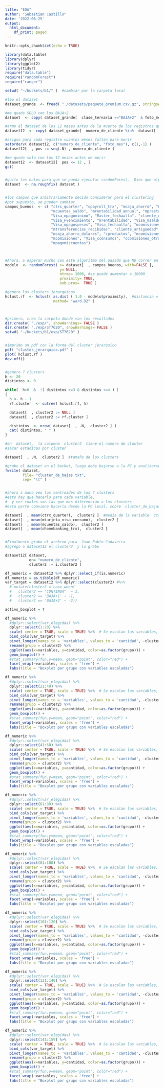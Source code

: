 ```yaml
---
title: "EDA"
author: "Sebastian Castillo"
date: '2022-06-25'
output:
  html_document:
    df_print: paged
---
```


```r
knitr::opts_chunk$set(echo = TRUE)

```


```r
library(data.table)
library(dplyr)
library(ggplot2)
library(tidyr)
require("data.table")
require("randomForest")
require("ranger")
```

```r
setwd( "~/buckets/b1/" )  #cambiar por la carpeta local

#leo el dataset
dataset_grande  <- fread( "./datasets/paquete_premium.csv.gz", stringsAsFactors= TRUE)

#me quedo SOLO con los BAJA+2
dataset  <- copy( dataset_grande[  clase_ternaria =="BAJA+2"  & foto_mes>=202001  & foto_mes<=202011, ] )

#armo el dataset de los 12 meses antes de la muerte de los registros que analizo
dataset12  <- copy( dataset_grande[  numero_de_cliente %in%  dataset[ , unique(numero_de_cliente)]  ]  )

#asigno para cada registro cuantos meses faltan para morir
setorderv( dataset12, c("numero_de_cliente", "foto_mes"), c(1,-1) )
dataset12[  , pos := seq(.N) , numero_de_cliente ]

#me quedo solo con los 12 meses antes de morir
dataset12  <- dataset12[  pos <= 12 , ]
gc()


#quito los nulos para que se pueda ejecutar randomForest,  Dios que algoritmo prehistorico ...
dataset  <- na.roughfix( dataset )


#los campos que arbitrariamente decido considerar para el clustering
#por supuesto, se pueden cambiar
campos_buenos  <- c( "ctrx_quarter", "cpayroll_trx", "mcaja_ahorro", "mtarjeta_visa_consumo", "ctarjeta_visa_trx",
                     "mcuentas_saldo", "mrentabilidad_annual", "mprestamos_personales", "mactivos_margen", "mpayroll",
                     "Visa_mpagominimo", "Master_fechaalta", "cliente_edad", "chomebanking_trx", "Visa_msaldopesos",
                     "Visa_Fvencimiento", "mrentabilidad", "Visa_msaldototal", "Master_Fvencimiento", "mcuenta_corriente",
                     "Visa_mpagospesos", "Visa_fechaalta", "mcomisiones_mantenimiento", "Visa_mfinanciacion_limite",
                     "mtransferencias_recibidas", "cliente_antiguedad", "Visa_mconsumospesos", "Master_mfinanciacion_limite",
                     "mcaja_ahorro_dolares", "cproductos", "mcomisiones_otras", "thomebanking", "mcuenta_debitos_automaticos",
                     "mcomisiones", "Visa_cconsumos", "ccomisiones_otras", "Master_status", "mtransferencias_emitidas",
                     "mpagomiscuentas")



#Ahora, a esperar mucho con este algoritmo del pasado que NO correr en paralelo, patetico
modelo  <- randomForest( x= dataset[  , campos_buenos, with=FALSE ], 
                         y= NULL, 
                         ntree= 1000, #se puede aumentar a 10000
                         proximity= TRUE, 
                         oob.prox=  TRUE )

#genero los clusters jerarquicos
hclust.rf  <- hclust( as.dist ( 1.0 - modelo$proximity),  #distancia = 1.0 - proximidad
                      method= "ward.D2" )



#primero, creo la carpeta donde van los resultados
dir.create( "./exp/", showWarnings= FALSE )
dir.create( "./exp/ST7620", showWarnings= FALSE )
setwd( "~/buckets/b1/exp/ST7620" )


#imprimo un pdf con la forma del cluster jerarquico
pdf( "cluster_jerarquico.pdf" )
plot( hclust.rf )
dev.off()


#genero 7 clusters
h <- 20
distintos <- 0

while(  h>0  &  !( distintos >=3 & distintos <=4 ) )
{
  h <- h - 1 
  rf.cluster  <- cutree( hclust.rf, h)

  dataset[  , cluster2 := NULL ]
  dataset[  , cluster2 := rf.cluster ]

  distintos  <- nrow( dataset[  , .N,  cluster2 ] )
  cat( distintos, " " )
}

#en  dataset,  la columna  cluster2  tiene el numero de cluster
#sacar estadicas por cluster

dataset[  , .N,  cluster2 ]  #tamaño de los clusters

#grabo el dataset en el bucket, luego debe bajarse a la PC y analizarse
fwrite( dataset,
        file= "cluster_de_bajas.txt",
        sep= "\t" )


#ahora a mano veo los centroides de los 7 clusters
#esto hay que hacerlo para cada variable,
#  y ver cuales son las que mas diferencian a los clusters
#esta parte conviene hacerla desde la PC local, sobre  cluster_de_bajas.txt

dataset[  , mean(ctrx_quarter),  cluster2 ]  #media de la variable  ctrx_quarter
dataset[  , mean(mtarjeta_visa_consumo),  cluster2 ]
dataset[  , mean(mcuentas_saldo),  cluster2 ]
dataset[  , mean(chomebanking_trx),  cluster2 ]


#Finalmente grabo el archivo para  Juan Pablo Cadaveira
#agrego a dataset12 el cluster2  y lo grabo

dataset12[ dataset,
           on= "numero_de_cliente",
           cluster2 := i.cluster2 ]
```

```r
df_numeric = dataset12 %>% dplyr::select_if(is.numeric)
df_numeric = as_tibble(df_numeric)
var_target = dataset12 %>% dplyr::select(cluster2) #%>% 
  # mutate(cluster2 = case_when(
  #   cluster2 == "CONTINUA"  ~ 1,
  #   cluster2 == 'BAJA+1' ~ -1,
  #   cluster2 == 'BAJA+2' ~ -2))

```

```r
activo_boxplot = T
```

```r
df_numeric %>% 
  #dplyr::select(var_elegidas) %>% 
  dplyr::select(1:20) %>% 
  scale( center = TRUE, scale = TRUE) %>%  # Se escalan las variables, (x-median)/sd.
  bind_cols(var_target) %>%  
  pivot_longer(names_to = 'variables', values_to = 'cantidad', -cluster2) %>% 
  rename(grupo = cluster2) %>% 
  ggplot(aes(x=variables, y=cantidad, color=as.factor(grupo))) + 
  geom_boxplot() +
  #stat_summary(fun.y=mean, geom="point", color="red") +
  facet_wrap(~variables, scales = 'free') +
  labs(title = "Boxplot por grupo con variables escaladas")

```

```r
df_numeric %>% 
  #dplyr::select(var_elegidas) %>% 
  dplyr::select(21:40) %>% 
  scale( center = TRUE, scale = TRUE) %>%  # Se escalan las variables, (x-median)/sd.
  bind_cols(var_target) %>%  
  pivot_longer(names_to = 'variables', values_to = 'cantidad', -cluster2) %>% 
  rename(grupo = cluster2) %>% 
  ggplot(aes(x=variables, y=cantidad, color=as.factor(grupo))) + 
  geom_boxplot() +
  #stat_summary(fun.y=mean, geom="point", color="red") +
  facet_wrap(~variables, scales = 'free') +
  labs(title = "Boxplot por grupo con variables escaladas")

```

```r
df_numeric %>% 
  #dplyr::select(var_elegidas) %>% 
  dplyr::select(41:60) %>% 
  scale( center = TRUE, scale = TRUE) %>%  # Se escalan las variables, (x-median)/sd.
  bind_cols(var_target) %>%  
  pivot_longer(names_to = 'variables', values_to = 'cantidad', -cluster2) %>% 
  rename(grupo = cluster2) %>% 
  ggplot(aes(x=variables, y=cantidad, color=as.factor(grupo))) + 
  geom_boxplot() +
  #stat_summary(fun.y=mean, geom="point", color="red") +
  facet_wrap(~variables, scales = 'free') +
  labs(title = "Boxplot por grupo con variables escaladas")

```

```r
df_numeric %>% 
  #dplyr::select(var_elegidas) %>% 
  dplyr::select(61:80) %>% 
  scale( center = TRUE, scale = TRUE) %>%  # Se escalan las variables, (x-median)/sd.
  bind_cols(var_target) %>%  
  pivot_longer(names_to = 'variables', values_to = 'cantidad', -cluster2) %>% 
  rename(grupo = cluster2) %>% 
  ggplot(aes(x=variables, y=cantidad, color=as.factor(grupo))) + 
  geom_boxplot() +
  #stat_summary(fun.y=mean, geom="point", color="red") +
  facet_wrap(~variables, scales = 'free') +
  labs(title = "Boxplot por grupo con variables escaladas")

```

```r
df_numeric %>% 
  #dplyr::select(var_elegidas) %>% 
  dplyr::select(81:100) %>% 
  scale( center = TRUE, scale = TRUE) %>%  # Se escalan las variables, (x-median)/sd.
  bind_cols(var_target) %>%  
  pivot_longer(names_to = 'variables', values_to = 'cantidad', -cluster2) %>% 
  rename(grupo = cluster2) %>% 
  ggplot(aes(x=variables, y=cantidad, color=as.factor(grupo))) + 
  geom_boxplot() +
  #stat_summary(fun.y=mean, geom="point", color="red") +
  facet_wrap(~variables, scales = 'free') +
  labs(title = "Boxplot por grupo con variables escaladas")

```

```r
df_numeric %>% 
  #dplyr::select(var_elegidas) %>% 
  dplyr::select(101:120) %>% 
  scale( center = TRUE, scale = TRUE) %>%  # Se escalan las variables, (x-median)/sd.
  bind_cols(var_target) %>%  
  pivot_longer(names_to = 'variables', values_to = 'cantidad', -cluster2) %>% 
  rename(grupo = cluster2) %>% 
  ggplot(aes(x=variables, y=cantidad, color=as.factor(grupo))) + 
  geom_boxplot() +
  #stat_summary(fun.y=mean, geom="point", color="red") +
  facet_wrap(~variables, scales = 'free') +
  labs(title = "Boxplot por grupo con variables escaladas")

```


```r
df_numeric %>% 
  #dplyr::select(var_elegidas) %>% 
  dplyr::select(121:140) %>% 
  scale( center = TRUE, scale = TRUE) %>%  # Se escalan las variables, (x-median)/sd.
  bind_cols(var_target) %>%  
  pivot_longer(names_to = 'variables', values_to = 'cantidad', -cluster2) %>% 
  rename(grupo = cluster2) %>% 
  ggplot(aes(x=variables, y=cantidad, color=as.factor(grupo))) + 
  geom_boxplot() +
  #stat_summary(fun.y=mean, geom="point", color="red") +
  facet_wrap(~variables, scales = 'free') +
  labs(title = "Boxplot por grupo con variables escaladas")

```


```r
df_numeric %>% 
  #dplyr::select(var_elegidas) %>% 
  dplyr::select(141:159) %>% 
  scale( center = TRUE, scale = TRUE) %>%  # Se escalan las variables, (x-median)/sd.
  bind_cols(var_target) %>%  
  pivot_longer(names_to = 'variables', values_to = 'cantidad', -cluster2) %>% 
  rename(grupo = cluster2) %>% 
  ggplot(aes(x=variables, y=cantidad, color=as.factor(grupo))) + 
  geom_boxplot() +
  #stat_summary(fun.y=mean, geom="point", color="red") +
  facet_wrap(~variables, scales = 'free') +
  labs(title = "Boxplot por grupo con variables escaladas")

```








